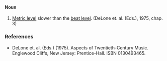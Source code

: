 ====Noun====
#[[Metric level]] slower than the [[beat level]]. (DeLone et. al. (Eds.), 1975, chap. 3)

===References===
*DeLone et. al. (Eds.) (1975). Aspects of Twentieth-Century Music. Englewood Cliffs, New Jersey: Prentice-Hall. ISBN 0130493465.